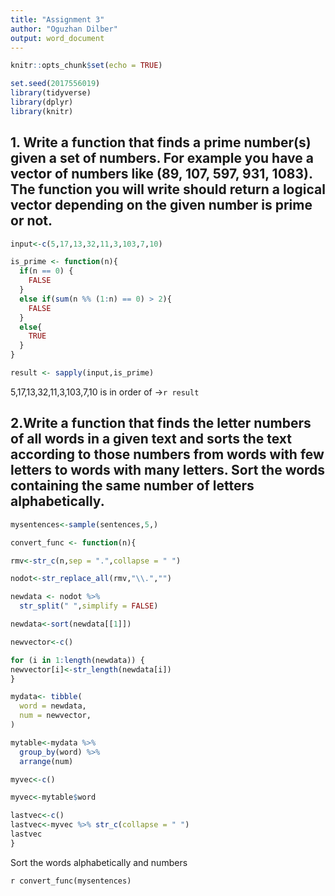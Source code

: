 ---
title: "Assignment 3"
author: "Oguzhan Dilber"
output: word_document
---

```{r setup, include=FALSE}
knitr::opts_chunk$set(echo = TRUE)
```

```{r include=FALSE}

set.seed(2017556019)
library(tidyverse)
library(dplyr)
library(knitr)

```

## 1. Write a function that finds a prime number(s) given a set of numbers. For example you have a vector of numbers like (89, 107, 597, 931, 1083). The function you will write should return a logical vector depending on the given number is prime or not.

```{r}
input<-c(5,17,13,32,11,3,103,7,10)

is_prime <- function(n){
  if(n == 0) {
    FALSE
  }
  else if(sum(n %% (1:n) == 0) > 2){
    FALSE
  }
  else{
    TRUE
  }
}

result <- sapply(input,is_prime)
```
 
5,17,13,32,11,3,103,7,10 is in order of ->`r result`


## 2.Write a function that finds the letter numbers of all words in a given text and sorts the text according to those numbers from words with few letters to words with many letters. Sort the words containing the same number of letters alphabetically.

```{r include=FALSE}
mysentences<-sample(sentences,5,)
```

```{r}


convert_func <- function(n){

rmv<-str_c(n,sep = ".",collapse = " ")

nodot<-str_replace_all(rmv,"\\.","")

newdata <- nodot %>%
  str_split(" ",simplify = FALSE)

newdata<-sort(newdata[[1]])

newvector<-c()

for (i in 1:length(newdata)) {
newvector[i]<-str_length(newdata[i])
}

mydata<- tibble(
  word = newdata,
  num = newvector,
)

mytable<-mydata %>% 
  group_by(word) %>%
  arrange(num)

myvec<-c()

myvec<-mytable$word

lastvec<-c()
lastvec<-myvec %>% str_c(collapse = " ")
lastvec
}

```
Sort the words alphabetically and numbers

`r convert_func(mysentences)`




